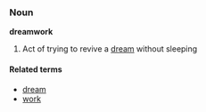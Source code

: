 === Noun ===
'''dreamwork'''

# Act of trying to revive a [[dream]] without sleeping

==== Related terms ====
*[[dream]]
*[[work]]